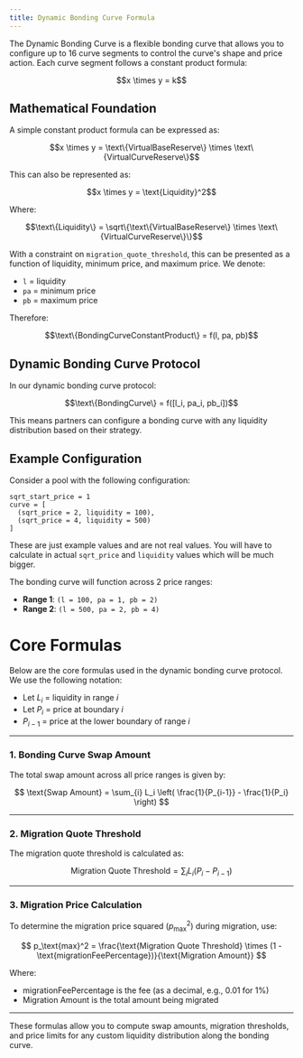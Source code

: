 ```yaml
---
title: Dynamic Bonding Curve Formula
---
```


The Dynamic Bonding Curve is a flexible bonding curve that allows you to configure up to 16 curve segments to control the curve's shape and price action. Each curve segment follows a constant product formula:

<div align="center">
$$x \times y = k$$
</div>

## Mathematical Foundation

A simple constant product formula can be expressed as:

<div align="center">
$$x \times y = \text\{VirtualBaseReserve\} \times \text\{VirtualCurveReserve\}$$
</div>

This can also be represented as:

<div align="center">
$$x \times y = \text{Liquidity}^2$$
</div>

Where:
<div align="center">
$$\text\{Liquidity\} = \sqrt\{\text\{VirtualBaseReserve\} \times \text\{VirtualCurveReserve\}\}$$
</div>

With a constraint on `migration_quote_threshold`, this can be presented as a function of liquidity, minimum price, and maximum price. We denote:
- `l` = liquidity
- `pa` = minimum price  
- `pb` = maximum price

Therefore:
<div align="center">
$$\text\{BondingCurveConstantProduct\} = f(l, pa, pb)$$
</div>

## Dynamic Bonding Curve Protocol

In our dynamic bonding curve protocol:
<div align="center">
$$\text\{BondingCurve\} = f([l_i, pa_i, pb_i])$$
</div>

This means partners can configure a bonding curve with any liquidity distribution based on their strategy.

## Example Configuration

Consider a pool with the following configuration:

```
sqrt_start_price = 1
curve = [
  (sqrt_price = 2, liquidity = 100),
  (sqrt_price = 4, liquidity = 500)
]
```

<Note>These are just example values and are not real values. You will have to calculate in actual `sqrt_price` and `liquidity` values which will be much bigger.</Note>

The bonding curve will function across 2 price ranges:

- **Range 1**: `(l = 100, pa = 1, pb = 2)`
- **Range 2**: `(l = 500, pa = 2, pb = 4)`

# Core Formulas

Below are the core formulas used in the dynamic bonding curve protocol. We use the following notation:

- Let $L_i$ = liquidity in range $i$
- Let $P_i$ = price at boundary $i$
- $P_{i-1}$ = price at the lower boundary of range $i$

---

### 1. Bonding Curve Swap Amount

The total swap amount across all price ranges is given by:

<div align="center">

$$
\text{Swap Amount} = \sum_{i} L_i \left( \frac{1}{P_{i-1}} - \frac{1}{P_i} \right)
$$

</div>

---

### 2. Migration Quote Threshold

The migration quote threshold is calculated as:

<div align="center">

$$
\text{Migration Quote Threshold} = \sum_{i} L_i (P_i - P_{i-1})
$$

</div>

---

### 3. Migration Price Calculation

To determine the migration price squared ($p_\text{max}^2$) during migration, use:

<div align="center">

$$
p_\text{max}^2 = \frac{\text{Migration Quote Threshold} \times (1 - \text{migrationFeePercentage})}{\text{Migration Amount}}
$$

</div>

Where:
- $\text{migrationFeePercentage}$ is the fee (as a decimal, e.g., 0.01 for 1%)
- $\text{Migration Amount}$ is the total amount being migrated

---

These formulas allow you to compute swap amounts, migration thresholds, and price limits for any custom liquidity distribution along the bonding curve.
